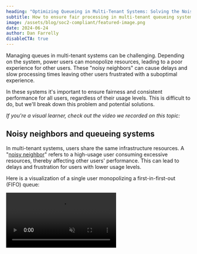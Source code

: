 ```yaml
---
heading: "Optimizing Queueing in Multi-Tenant Systems: Solving the Noisy Neighbor Problem"
subtitle: How to ensure fair processing in multi-tenant queueing systems
image: /assets/blog/soc2-compliant/featured-image.png
date: 2024-06-24
author: Dan Farrelly
disableCTA: true
---
```


Managing queues in multi-tenant systems can be challenging. Depending on the system, power users can monopolize resources, leading to a poor experience for other users. These "noisy neighbors" can cause delays and slow processing times leaving other users frustrated with a suboptimal experience.

In these systems it's important to ensure fairness and consistent performance for all users, regardless of their usage levels. This is difficult to do, but we'll break down this problem and potential solutions.

_If you're a visual learner, check out the video we recorded on this topic:_

<YouTube id="uoXqqMkuiP0" height={300}/>


## Noisy neighbors and queueing systems

In multi-tenant systems, users share the same infrastructure resources. A "[noisy neighbor](https://learn.microsoft.com/en-us/azure/architecture/antipatterns/noisy-neighbor/noisy-neighbor)" refers to a high-usage user consuming excessive resources, thereby affecting other users' performance. This can lead to delays and frustration for users with lower usage levels.

Here is a visualization of a single user monopolizing a first-in-first-out (FIFO) queue:

<video controls autoPlay loop muted src="/assets/blog/multi-tenant-queueing-concurrency/noisy-neighbor.mp4" />

As we can see in this visualization, the high-usage user is causing delays for other users.

## Ensuring fairness in multi-tenant systems

The goal in building multi-tenant systems is to provide a fair and consistent experience for all users. Without considering fairness, users may confuse slow processing times with poor system performance.

Here is a visualization of a fair queueing system where each user receives equal processing time:

<video controls autoPlay loop muted src="/assets/blog/multi-tenant-queueing-concurrency/fairness-queue.mp4" />

### Achieving fairness - A queue per user

An ideal approach to fairness is to provide a queue per user. This way, each user's workloads are isolated, preventing any single user from affecting others. However, this approach introduces several challenges:

* **Infrastructure management**: Creating and maintaining thousands of individual queues is cumbersome and complex. This also might represent a shift towards a single-tenant architecture which may not be desirable.
* **Smart workers**: Workers need to be designed to scan and pull from multiple queues intelligently to prioritize work effectively. It's not likely that you can afford a worker-per user at scale so workers need to be able to handle multiple queues and re-adjust as more users are added to your system.
* **Defining queues ahead of time**: Most traditional message queues require pre-configuring your queues either in infrastructure-as-code or programmatically. This may work for a small number of users, but it's not practical at scale. Additionally, you'll need some sort of state management to keep track of all these queues.

<img src="/assets/blog/multi-tenant-queueing-concurrency/queue-per-user.png" alt="A visualization of a single queue fanning out into a queue per user" />

### Alternative approaches - Priority queues

An alternative approach might be to use low/high priority queues, but to utilize this approach to to solve noisy neighbor problems, the system would have to track the high-usage users and redistribute workloads to low priority queues.

This is similar to API request throttling where a user's rate of requests is tracked and if they exceed a certain threshold, they are pushed into a lower priority queue.

<img src="/assets/blog/multi-tenant-queueing-concurrency/priority-queue.png" alt="A visualization of a priority queue that first determines the rate of jobs" />

## Inngest: Concurrency limits for each tenant

The Inngest platform combines event streams, queues, and durable execution into a single system. A core component of the system is built-in flow control which allows you to configure how and when your functions (_jobs_) are executed.

In comparison with the previously mentioned methods which require a combination of queueing infrastructure and worker logic, Inngest manages all infrastructure and has embedded flow control logic within the queue itself. This removes the need for custom worker logic and state management. This means:

* You define the concurrency `limit` in your function configuration.
* Specifying a concurrency `key` will apply this limit to _each unique value of the key_. This key can be anything relevant to your system, such as user ID, organization ID, email, workspace ID, etc.
* As new runs (aka _jobs_) are created, **Inngest dynamically creates a new queue for each unique key value**. The system internally handles the complexity of managing these queues, so you don't have to.

Let's take a look at some example code:

```ts multiTenantConcurrency.ts
export const multiTenantConcurrency = inngest.createFunction(
  {
    id: 'multi-tenant-concurrency',
    concurrency: [
      {
        limit: 1,
        // !mark(1:2)
        // Add a key to apply the concurrency limit to each unique user_slug
        key: 'event.data.user_slug',
      },
    ],
  },
  { event: 'demo/job.created' },
  async ({ event, step }) => {
    /* function logic omitted for example */
    return { status: 'success' };
  }
);
```

### Going further - Combining concurrency limits

Inngest allows you to "stack" or combine concurrency limits. This means you can limit the concurrent items for individual users while also setting a total concurrency limit for _all_ users. This provides a flexible way to manage resources. Let's take a look at a function that limits the concurrency to `5` per user, but also limits the total concurrency to `100`:

```ts combinedConcurrencyLimits.ts
export const combinedConcurrencyLimits = inngest.createFunction(
  {
    id: 'multi-tenant-concurrency-with-shared-limit',
    concurrency: [
      {
        // !mark(1:3)
        // Each unique user_slug has a concurrency limit of 5
        limit: 5,
        key: 'event.data.user_slug',
      },
      {
        // !mark(1:2)
        // Overall concurrency for all users is limited to 100
        limit: 100,
      },
    ],
  },
  { event: 'demo/job.created' },
  async ({ event, step }) => {
    /* function logic omitted for example */
    return { status: 'success' };
  }
);
```

### Further Flexibility

Beyond using keys and combining concurrency limits, for additional control within your system, you might also consider:

* **Setting concurrency limits that are shared across functions** - Concurrency limits can be shared across multiple functions by [specifying a `scope`](/docs/guides/concurrency#how-global-limits-work) which allows to combine limits across functions.
* **Combining with other flow control methods** - Inngest's concurrency limits can be combined with other methods like [throttling](/docs/guides/throttling) and [prioritization](/docs/guides/priority), giving you even more control over your system's workload management.

## Give it a try

Managing queues in multi-tenant systems can be complex, but with Inngest's built-in multi-tenant-aware concurrency controls, you can ensure a fair, efficient, and smooth experience in your applications. Learn more about how to implement concurrency limits in your functions by checking out the [Inngest Concurrency Documentation](/docs/guides/concurrency).